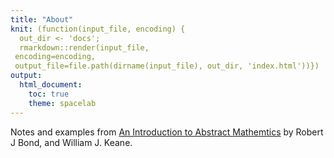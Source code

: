 ```yaml
---
title: "About"
knit: (function(input_file, encoding) {
  out_dir <- 'docs';
  rmarkdown::render(input_file,
 encoding=encoding,
 output_file=file.path(dirname(input_file), out_dir, 'index.html'))})
output:
  html_document:
    toc: true
    theme: spacelab
---
```


Notes and examples from [An Introduction to Abstract Mathemtics](https://www.amazon.com/Introduction-Abstract-Mathematics-Robert-Bond/dp/1577665392) by Robert J Bond, and William J. Keane. 


